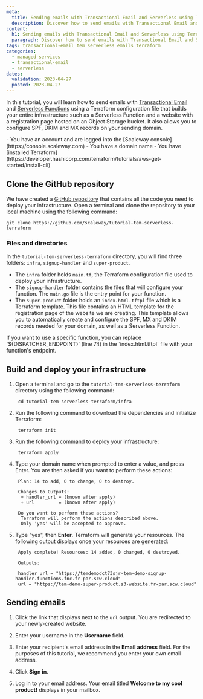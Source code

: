 ```yaml
---
meta:
  title: Sending emails with Transactional Email and Serverless using Terraform
  description: Discover how to send emails with Transactional Email and Serverless using Terraform
content:
  h1: Sending emails with Transactional Email and Serverless using Terraform
  paragraph: Discover how to send emails with Transactional Email and Serverless using Terraform
tags: transactional-email tem serverless emails terraform
categories:
  - managed-services
  - transactional-email
  - serverless
dates:
  validation: 2023-04-27
  posted: 2023-04-27
---
```


In this tutorial, you will learn how to send emails with [Transactional Email](/managed-services/transactional-email/quickstart/) and [Serverless Functions](/serverless/functions/quickstart/) using a Terraform configuration file that builds your entire infrastructure such as a Serverless Function and a website with a registration page hosted on an Object Storage bucket. It also allows you to configure SPF, DKIM and MX records on your sending domain.

<Macro id="iam-requirements" />
 
<Message type="requirement">
  - You have an account and are logged into the [Scaleway console](https://console.scaleway.com)
  - You have a domain name
  - You have [installed Terraform](https://developer.hashicorp.com/terraform/tutorials/aws-get-started/install-cli)
</Message>

## Clone the GitHub repository

We have created a [GitHub repository](https://github.com/scaleway/tutorial-tem-serverless-terraform) that contains all the code you need to deploy your infrastructure. Open a terminal and clone the repository to your local machine using the following command:

```shell
git clone https://github.com/scaleway/tutorial-tem-serverless-terraform
```

### Files and directories

In the `tutorial-tem-serverless-terraform` directory, you will find three folders: `infra`, `signup-handler` and `super-product`.

- The `infra` folder holds `main.tf`, the Terraform configuration file used to deploy your infrastructure.
- The `signup-handler` folder contains the files that will configure your function. The `main.go` file is the entry point for your function.
- The `super-product` folder holds an `index.html.tftpl` file which is a Terraform template. This file contains an HTML template for the registration page of the website we are creating. This template allows you to automatically create and configure the SPF, MX and DKIM records needed for your domain, as well as a Serverless Function.

<Message type="tip">
  If you want to use a specific function, you can replace `${DISPATCHER_ENDPOINT}` (line 74) in the `index.html.tftpl` file with your function's endpoint.
</Message>


## Build and deploy your infrastructure

1. Open a terminal and go to the `tutorial-tem-serverless-terraform` directory using the following command:

    ```shell
     cd tutorial-tem-serverless-terraform/infra
    ```

2. Run the following command to download the dependencies and initialize Terraform:

    ```shell
     terraform init
    ```

3. Run the following command to deploy your infrastructure:

    ```shell
     terraform apply
    ```
4. Type your domain name when prompted to enter a value, and press Enter. You are then asked if you want to perform these actions:

      ```shell
       Plan: 14 to add, 0 to change, 0 to destroy.

       Changes to Outputs:
        + handler_url = (known after apply)
        + url         = (known after apply)

       Do you want to perform these actions?
        Terraform will perform the actions described above.
        Only 'yes' will be accepted to approve.
      ```

5. Type "yes", then **Enter**. Terraform will generate your resources. The following output displays once your resources are generated:

    ```shell
     Apply complete! Resources: 14 added, 0 changed, 0 destroyed.

     Outputs:

     handler_url = "https://temdemodct73sjr-tem-demo-signup-handler.functions.fnc.fr-par.scw.cloud"
     url = "https://tem-demo-super-product.s3-website.fr-par.scw.cloud"
    ```

## Sending emails

1. Click the link that displays next to the `url` output. You are redirected to your newly-created website.
2. Enter your username in the **Username** field.
3. Enter your recipient's email address in the **Email address** field. For the purposes of this tutorial, we recommend you enter your own email address.
    <Lightbox src="scaleway-sign-in-super-website.webp" alt="" />

4. Click **Sign in**.
5. Log in to your email address. Your email titled **Welcome to my cool product!** displays in your mailbox.
<Lightbox src="scaleway-tem-email.webp" alt=""/>


